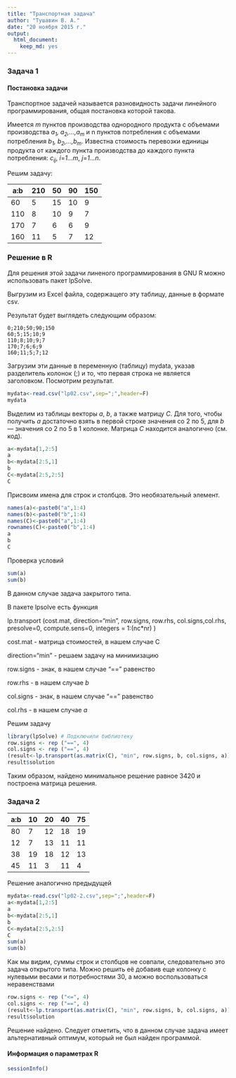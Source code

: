 ```yaml
---
title: "Транспортная задача"
author: "Тушавин В. А."
date: "20 ноября 2015 г."
output: 
  html_document: 
    keep_md: yes
---
```


### Задача 1
#### Постановка задачи

Транспортное задачей называется разновидность задачи линейного программирования, общая постановка которой такова.

Имеется  _m_  пунктов производства однородного продукта с объемами производства *a~1~, a~2~,...,a~m~* и  n пунктов потребления с объемами потребления *b~1~, b~2~,...,b~m~*. Известна стоимость перевозки единицы продукта от каждого пункта производства до каждого пункта потребления: *c~ij~*, *i*=*1...m*, *j*=*1...n*.

Решим задачу:

 a:b |  210 |  50 |  90 |  150
-----|------|-----|-----|------     
  60 |   5  |  15 |  10 |   9
 110 |   8  |  10 |   9 |   7
 170 |   7  |   6 |   6 |   9
 160 |  11  |   5 |   7 |  12

### Решение в R

Для решения этой задачи линеного программирования в GNU R можно использовать пакет lpSolve.

Выгрузим из Excel файла, содержащего эту таблицу, данные в формате csv. 

Результат будет выглядеть следующим образом:

```
0;210;50;90;150
60;5;15;10;9
110;8;10;9;7
170;7;6;6;9
160;11;5;7;12
```

Загрузим эти данные в переменную (таблицу) mydata, указав разделитель колонок (;) и то, что первая строка не является заголовком. Посмотрим результат.

```r
mydata<-read.csv("lp02.csv",sep=";",header=F)
mydata
```

Выделим из таблицы векторы *a*, *b*, а также матрицу *C*. Для того, чтобы получить *a* достаточно взять в первой строке значения со 2 по 5, для *b* --- значения со 2 по 5 в 1 колонке. Матрица *C* находится аналогично (см. код).

```r
a<-mydata[1,2:5]
a
b<-mydata[2:5,1]
b
C<-mydata[2:5,2:5]
C
```
Присвоим имена для строк и столбцов. Это необязательный элемент.

```r
names(a)<-paste0("a",1:4)
names(b)<-paste0("b",1:4)
names(C)<-paste0("a",1:4)
rownames(C)<-paste0("b",1:4)
a
b
C
```

Проверка условий
```r
sum(a)
sum(b)

```

В данном случае задача закрытого типа.

В пакете lpsolve есть функция 

lp.transport (cost.mat, direction="min", row.signs, row.rhs, col.signs,col.rhs, presolve=0, compute.sens=0, integers = 1:(nc*nr) )

cost.mat - матрица стоимостей, в нашем случае C

direction="min" - решаем задачу на минимизацию

row.signs - знак, в нашем случае "==" равенство

row.rhs - в нашем случае *b*

col.signs - знак, в нашем случае "==" равенство

col.rhs - в нашем случае *a*

Решим задачу

```r
library(lpSolve) # Подключили библиотеку
row.signs <- rep ("==", 4)
col.signs <- rep ("==", 4)
(result<-lp.transport(as.matrix(C), "min", row.signs, b, col.signs, a))
result$solution
```

Таким образом, найдено минимальное решение равное 3420 и построена матрица решения.

### Задача 2


 a:b |   10 |   20 |   40 |   75
-----|------|------|------|------   
  80 |    7 |   12 |   18 |   19
  12 |    7 |   13 |   11 |   11
  38 |   19 |   18 |   12 |   13
  45 |   11 |    3 |   11 |    4


Решение аналогично предыдущей

```r
mydata<-read.csv("lp02-2.csv",sep=";",header=F)
a<-mydata[1,2:5]
a
b<-mydata[2:5,1]
b
C<-mydata[2:5,2:5]
C
sum(a)
sum(b)
```
Как мы видим, суммы строк и столбцов не совпали, следовательно это задача открытого типа. Можно решить её добавив еще колонку с нулевыми весами и потребностями 30, а можно воспользоваться неравенствами

```r
row.signs <- rep ("<=", 4)
col.signs <- rep ("==", 4)
(result<-lp.transport(as.matrix(C), "min", row.signs, b, col.signs, a))
result$solution
```

Решение найдено. Следует отметить, что в данном случае задача имеет альтернативный оптимум, который не был найден программой.

#### Информация о параметрах R

```r
sessionInfo()

```
